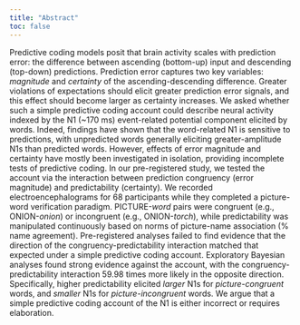 ```yaml
---
title: "Abstract"
toc: false
---
```


Predictive coding models posit that brain activity scales with prediction error: the difference between ascending (bottom-up) input and descending (top-down) predictions. Prediction error captures two key variables: *magnitude* and *certainty* of the ascending-descending difference. Greater violations of expectations should elicit greater prediction error signals, and this effect should become larger as certainty increases. We asked whether such a simple predictive coding account could describe neural activity indexed by the N1 (~170 ms) event-related potential component elicited by words. Indeed, findings have shown that the word-related N1 is sensitive to predictions, with unpredicted words generally eliciting greater-amplitude N1s than predicted words. However, effects of error magnitude and certainty have mostly been investigated in isolation, providing incomplete tests of predictive coding. In our pre-registered study, we tested the account via the interaction between prediction congruency (error magnitude) and predictability (certainty). We recorded electroencephalograms for 68 participants while they completed a picture-word verification paradigm. PICTURE-*word* pairs were congruent (e.g., ONION-*onion*) or incongruent (e.g., ONION-*torch*), while predictability was manipulated continuously based on norms of picture-name association (% name agreement). Pre-registered analyses failed to find evidence that the direction of the congruency-predictability interaction matched that expected under a simple predictive coding account. Exploratory Bayesian analyses found strong evidence against the account, with the congruency-predictability interaction 59.98 times more likely in the opposite direction. Specifically, higher predictability elicited *larger* N1s for *picture-congruent* words, and *smaller* N1s for *picture-incongruent* words. We argue that a simple predictive coding account of the N1 is either incorrect or requires elaboration.